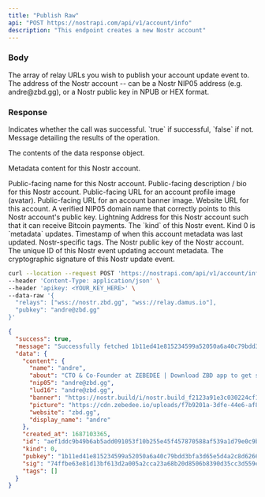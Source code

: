 ```yaml
---
title: "Publish Raw"
api: "POST https://nostrapi.com/api/v1/account/info"
description: "This endpoint creates a new Nostr account"
---
```


### Body

<ParamField body="relays" type="array" >
  The array of relay URLs you wish to publish your account update event to.
</ParamField>

<ParamField body="pubkey" type="string">
  The address of the Nostr account -- can be a Nostr NIP05 address (e.g. andre@zbd.gg), or a Nostr public key in NPUB or HEX format.
</ParamField>

### Response

<ResponseField name="success" type="boolean">
  Indicates whether the call was successful. `true` if successful, `false` if not.
</ResponseField>

<ResponseField name="message" type="string">
  Message detailing the results of the operation.
</ResponseField>

<ResponseField name="data" type="object">

The contents of the data response object.

<Expandable title="Toggle">

<ResponseField name="content" type="object">

Metadata content for this Nostr account.

<Expandable title="Toggle">

<ParamField body="name" type="string" >
  Public-facing name for this Nostr account.
</ParamField>

<ParamField body="about" type="string" >
  Public-facing description / bio for this Nostr account.
</ParamField>

<ParamField body="picture" type="string" >
  Public-facing URL for an account profile image (avatar).
</ParamField>

<ParamField body="picture" type="string" >
  Public-facing URL for an account banner image.
</ParamField>

<ParamField body="website" type="string" >
  Website URL for this account.
</ParamField>

<ParamField body="nip05" type="string" >
  A verified NIP05 domain name that correctly points to this Nostr account's public key.
</ParamField>

<ParamField body="lud16" type="string" >
  Lightning Address for this Nostr account such that it can receive Bitcoin payments.
</ParamField>

</Expandable>

</ResponseField>

<ResponseField name="kind" type="number">
  The `kind` of this Nostr event. Kind 0 is `metadata` updates.
</ResponseField>

<ResponseField name="created_at" type="number">
  Timestamp of when this account metadata was last updated.
</ResponseField>

<ResponseField name="tags" type="array">
  Nostr-specific tags.
</ResponseField>

<ResponseField name="pubkey" type="string">
  The Nostr public key of the Nostr account.
</ResponseField>

<ResponseField name="id" type="string">
  The unique ID of this Nostr event updating account metadata.
</ResponseField>

<ResponseField name="sig" type="string">
  The cryptographic signature of this Nostr update event.
</ResponseField>


</Expandable>

</ResponseField>


<RequestExample>

```bash cURL
curl --location --request POST 'https://nostrapi.com/api/v1/account/info' \
--header 'Content-Type: application/json' \
--header 'apikey: <YOUR_KEY_HERE>' \
--data-raw '{
  "relays": ["wss://nostr.zbd.gg", "wss://relay.damus.io"],
  "pubkey": "andre@zbd.gg"
}'
```

</RequestExample>

<ResponseExample>

```json HTTP 200 - Success
{
  "success": true,
  "message": "Successfully fetched 1b11ed41e815234599a52050a6a40c79bdd3bfa3d65e5d4a2c8d626698835d6d pubkey profile",
  "data": {
    "content": {
      "name": "andre",
      "about": "CTO & Co-Founder at ZEBEDEE | Download ZBD app to get started with Nostr + Bitcoin | Overlord at NBD | Partnerships at Vinteum",
      "nip05": "andre@zbd.gg",
      "lud16": "andre@zbd.gg",
      "banner": "https://nostr.build/i/nostr.build_f2123a91e3c030224cf1cf5c0a70c0ed98e28ce1058350c2e3ca139c46436b6c.jpg",
      "picture": "https://cdn.zebedee.io/uploads/f7b9201a-3dfe-44e6-af8d-d4e9d3d7a096_andre.png",
      "website": "zbd.gg",
      "display_name": "andre"
    },
    "created_at": 1687103365,
    "id": "aef1ddc9b49b6ab5add091053f10b255e45f457870588af539a1d79e0c9bbebe",
    "kind": 0,
    "pubkey": "1b11ed41e815234599a52050a6a40c79bdd3bfa3d65e5d4a2c8d626698835d6d",
    "sig": "74ffbe63e81d13bf613d2a005a2cca23a68b20d8506b8390d35cc3d559ef0e3af147f2eaf13623ef8311f97d12bb94e9a558d6b7821916a34113846a171fea31",
    "tags": []
  }
}
```

</ResponseExample>
